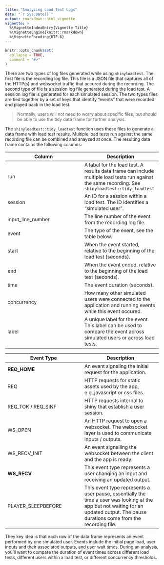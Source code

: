 ```yaml
---
title: "Analyzing Load Test Logs"
date: "`r Sys.Date()`"
output: rmarkdown::html_vignette
vignette: >
  %\VignetteIndexEntry{Vignette Title}
  %\VignetteEngine{knitr::rmarkdown}
  %\VignetteEncoding{UTF-8}
---
```


```r
knitr::opts_chunk$set(
  collapse = TRUE,
  comment = "#>"
)
```


There are two types of log files generated while using `shinyloadtest`. The first file is the recording log file. This file is a JSON file that captures all of the HTTP(s) and websocket traffic that occured during the recording. The second type of file is a session log file generated during the load test. A session log file is generated for each simulated session. The two types files are tied together by a set of keys that identify "events" that were recorded and played back in the load test.

> Normally, users will not need to worry about specific files, but should be able to use the tidy data frame for further analysis.


The `shinyloadtest::tidy_loadtest` function uses these files to generate a data frame with load test results. Multiple load tests run against the same recording file can be combined and anayzed at once. The resulting data frame contains the following columns:

Column | Description 
-- | --
run | A label for the load test. A results data frame can include multiple load tests run against the same recording. See `shinyloadtest::tidy_loadtest`
session | An ID for a session within a load test. The ID identifies a "simulated user".
input_line_number | The line number of the event from the recording log file.
event | The type of the event, see the table below.
start | When the event started, relative to the beginning of the load test (seconds).
end |  When the event ended, relative to the beginning of the load test (seconds).
time | The event duration (seconds).
concurrency | How many other simulated users were connected to the application and running events while this event occured.
label | A unique label for the event. This label can be used to compare the event across simulated users or across load tests.

Event Type | Description
-- | -- 
**REQ_HOME** | An event signaling the initial request for the application.
REQ | HTTP requests for static assets used by the app, e.g. javascript or css files.
REQ_TOK / REQ_SINF | HTTP requests internal to shiny that establish a user session.
WS_OPEN | An HTTP request to open a websocket. The websocket layer is used to communicate inputs / outputs.
WS_RECV_INIT | An event signalling the websocket between the client and the app is ready.
**WS_RECV** | This event type represents a user changing an input and receiving an updated output.
PLAYER_SLEEPBEFORE | This event type represents a  user pause, essentially the time a user was looking at the app but not waiting for an updated output. The pause durations come from the recording file.


They key idea is that each row of the data frame represents an event performed by one simulated user. Events include the initial page load, user inputs and their associated outputs, and user wait times. During an analysis, you'll want to compare the duration of event times across different load tests, different users within a load test, or different  concurrency thresholds. 



